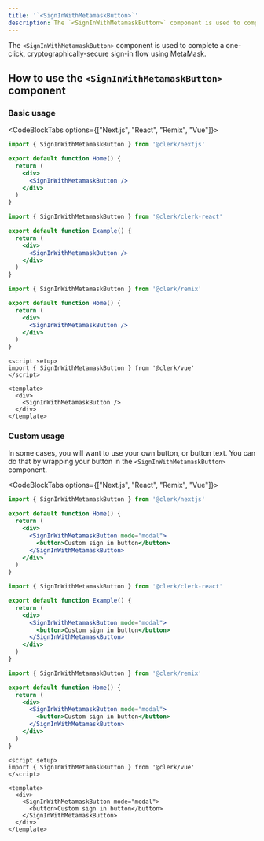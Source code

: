 ```yaml
---
title: '`<SignInWithMetamaskButton>`'
description: The `<SignInWithMetamaskButton>` component is used to complete a one-click, cryptographically-secure sign-in flow using MetaMask.
---
```


The `<SignInWithMetamaskButton>` component is used to complete a one-click, cryptographically-secure sign-in flow using MetaMask.

## How to use the `<SignInWithMetamaskButton>` component

### Basic usage

<CodeBlockTabs options={["Next.js", "React", "Remix", "Vue"]}>
  ```jsx {{ filename: 'pages/index.js' }}
  import { SignInWithMetamaskButton } from '@clerk/nextjs'

  export default function Home() {
    return (
      <div>
        <SignInWithMetamaskButton />
      </div>
    )
  }
  ```

  ```jsx {{ filename: 'example.js' }}
  import { SignInWithMetamaskButton } from '@clerk/clerk-react'

  export default function Example() {
    return (
      <div>
        <SignInWithMetamaskButton />
      </div>
    )
  }
  ```

  ```jsx {{ filename: 'pages/index.js' }}
  import { SignInWithMetamaskButton } from '@clerk/remix'

  export default function Home() {
    return (
      <div>
        <SignInWithMetamaskButton />
      </div>
    )
  }
  ```

  ```vue {{ filename: 'example.vue' }}
  <script setup>
  import { SignInWithMetamaskButton } from '@clerk/vue'
  </script>

  <template>
    <div>
      <SignInWithMetamaskButton />
    </div>
  </template>
  ```
</CodeBlockTabs>

### Custom usage

In some cases, you will want to use your own button, or button text. You can do that by wrapping your button in the `<SignInWithMetamaskButton>` component.

<CodeBlockTabs options={["Next.js", "React", "Remix", "Vue"]}>
  ```jsx {{ filename: 'pages/index.js' }}
  import { SignInWithMetamaskButton } from '@clerk/nextjs'

  export default function Home() {
    return (
      <div>
        <SignInWithMetamaskButton mode="modal">
          <button>Custom sign in button</button>
        </SignInWithMetamaskButton>
      </div>
    )
  }
  ```

  ```jsx {{ filename: 'example.js' }}
  import { SignInWithMetamaskButton } from '@clerk/clerk-react'

  export default function Example() {
    return (
      <div>
        <SignInWithMetamaskButton mode="modal">
          <button>Custom sign in button</button>
        </SignInWithMetamaskButton>
      </div>
    )
  }
  ```

  ```jsx {{ filename: 'pages/index.js' }}
  import { SignInWithMetamaskButton } from '@clerk/remix'

  export default function Home() {
    return (
      <div>
        <SignInWithMetamaskButton mode="modal">
          <button>Custom sign in button</button>
        </SignInWithMetamaskButton>
      </div>
    )
  }
  ```

  ```vue {{ filename: 'example.vue' }}
  <script setup>
  import { SignInWithMetamaskButton } from '@clerk/vue'
  </script>

  <template>
    <div>
      <SignInWithMetamaskButton mode="modal">
        <button>Custom sign in button</button>
      </SignInWithMetamaskButton>
    </div>
  </template>
  ```
</CodeBlockTabs>
